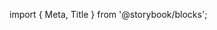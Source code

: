 ﻿import { Meta, Title } from '@storybook/blocks';

<Meta of={ListItemStories} />

<Title />

Component to represent a single item within a list.

## Source

https://github.com/rdkcentral/Lightning-UI-Components/tree/develop/packages/%40lightningjs/ui-components/src/components/ListItem

## Usage

'ListItem' extends 'Button', and therefore utilizes much of the same functionality and properties. It can display an 'Icon' or 'Checkbox' before the text, a title and/or description in the center of the content, and an 'Icon' or 'Checkbox' in the Suffix after the text.

```js
import { ListItem } from '@lightningjs/ui-components';

class Basic extends lng.Component {
  static _template() {
    return {
      ListItem: {
        type: ListItem,
        title: 'List Item',
        description: 'Description',
        prefix: [{ type: Icon, icon: pathToIcon }]
      }
    };
  }
}
```

## API

### Properties

`ListItem` has the same properties as the ones listed in [Button](?path=/docs/components-button--basic) in addition to a couple listed below:

| name           | type    | default   | description                                                                           |
| -------------- | ------- | --------- | ------------------------------------------------------------------------------------- |
| description    | string  | undefined | description text                                                                      |
| prefixLogo     | string  | undefined | Logo to be placed to the left of the title and description                            |
| shouldCollapse | boolean | false     | flag that if `true`, hides the title when `ListItem` is in unfocused or disabled mode |
| suffixLogo     | string  | undefined | Logo to be placed to the right of the title and description                           |

### Style Properties

| name                 | type   | description                                  |
| -------------------- | ------ | -------------------------------------------- |
| alpha                | number | transparency of prefix and suffix components |
| descriptionTextStyle | object | text style to apply to the description       |
| logoStyle            | object | custom styling for the logo element          |
| paddingX             | number | padding on left and right sides of text      |
| contentSpacing       | number | padding between title and prefix             |
| titleTextStyle       | object | text style to apply to the title             |
